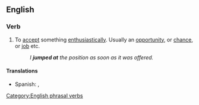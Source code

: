 ==English==

===Verb===
{{infl|en|verb|head=[[jump]] [[at]]}}

# {{idiom}} To [[accept]] something [[enthusiastically]]. Usually an [[opportunity]], or [[chance]], or [[job]] etc.
#:''I '''jumped at''' the position as soon as it was offered.''

====Translations====
* Spanish: {{t|es|apresurarse}}, {{t|es|aprovechar}}

[[Category:English phrasal verbs]]